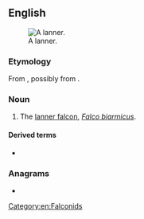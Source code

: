 ==English==
[[Image:Lanner Falcon 800.jpg|thumb|A lanner.]]

===Etymology===
From {{der|en|frm|lanier||cowardly}}, possibly from {{m|la|lānārius}}.

===Noun===
{{en-noun}}

# The [[lanner falcon]], ''[[Falco biarmicus]]''.

====Derived terms====
* {{l|en|lanneret}}

{{wikipedia|Lanner Falcon}}

===Anagrams===
* {{anagrams|en|rannel}}

[[Category:en:Falconids]]